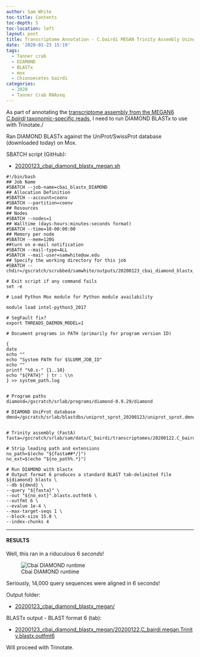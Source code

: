 ```yaml
---
author: Sam White
toc-title: Contents
toc-depth: 5
toc-location: left
layout: post
title: Transcriptome Annotation - C.bairdi MEGAN Trinity Assembly Using DIAMOND BLASTx on Mox
date: '2020-01-23 15:19'
tags:
  - Tanner crab
  - DIAMOND
  - BLASTx
  - mox
  - Chionoecetes bairdi
categories:
  - 2020
  - Tanner Crab RNAseq
---
```

As part of annotating the [transcriptome assembly from the MEGAN6 _C.bairdi_ taxonomic-specific reads](https://robertslab.github.io/sams-notebook/posts/2020/2020-01-22-Transcriptome-Assembly---C.bairdi-with-MEGAN6-Taxonomy-specific-Reads-with-Trinity-on-Mox/), I need to run DIAMOND BLASTx to use with Trinotate./

Ran DIAMOND BLASTx against the UniProt/SwissProt database (downloaded today) on Mox.

SBATCH script (GitHub):

- [20200123_cbai_diamond_blastx_megan.sh](https://github.com/RobertsLab/sams-notebook/blob/master/sbatch_scripts/20200123_cbai_diamond_blastx_megan.sh)

```shell
#!/bin/bash
## Job Name
#SBATCH --job-name=cbai_blastx_DIAMOND
## Allocation Definition
#SBATCH --account=coenv
#SBATCH --partition=coenv
## Resources
## Nodes
#SBATCH --nodes=1
## Walltime (days-hours:minutes:seconds format)
#SBATCH --time=10-00:00:00
## Memory per node
#SBATCH --mem=120G
##turn on e-mail notification
#SBATCH --mail-type=ALL
#SBATCH --mail-user=samwhite@uw.edu
## Specify the working directory for this job
#SBATCH --chdir=/gscratch/scrubbed/samwhite/outputs/20200123_cbai_diamond_blastx_megan

# Exit script if any command fails
set -e

# Load Python Mox module for Python module availability

module load intel-python3_2017

# SegFault fix?
export THREADS_DAEMON_MODEL=1

# Document programs in PATH (primarily for program version ID)

{
date
echo ""
echo "System PATH for $SLURM_JOB_ID"
echo ""
printf "%0.s-" {1..10}
echo "${PATH}" | tr : \\n
} >> system_path.log


# Program paths
diamond=/gscratch/srlab/programs/diamond-0.9.29/diamond

# DIAMOND UniProt database
dmnd=/gscratch/srlab/blastdbs/uniprot_sprot_20200123/uniprot_sprot.dmnd


# Trinity assembly (FastA)
fasta=/gscratch/srlab/sam/data/C_bairdi/transcriptomes/20200122.C_bairdi.megan.Trinity.fasta

# Strip leading path and extensions
no_path=$(echo "${fasta##*/}")
no_ext=$(echo "${no_path%.*}")

# Run DIAMOND with blastx
# Output format 6 produces a standard BLAST tab-delimited file
${diamond} blastx \
--db ${dmnd} \
--query "${fasta}" \
--out "${no_ext}".blastx.outfmt6 \
--outfmt 6 \
--evalue 1e-4 \
--max-target-seqs 1 \
--block-size 15.0 \
--index-chunks 4
```

---

#### RESULTS

Well, this ran in a riduculous 6 _seconds_!

![Cbai DIAMOND runtime](https://github.com/RobertsLab/sams-notebook/blob/master/images/screencaps/20200123_cbai_diamond_blastx_megan_runtime.png?raw=true)

Seriously, 14,000 query sequences were aligned in 6 seconds!

Output folder:

- [20200123_cbai_diamond_blastx_megan/](https://gannet.fish.washington.edu/Atumefaciens/20200123_cbai_diamond_blastx_megan/)

BLASTx output - BLAST format 6 (tab):

- [20200123_cbai_diamond_blastx_megan/20200122.C_bairdi.megan.Trinity.blastx.outfmt6](https://gannet.fish.washington.edu/Atumefaciens/20200123_cbai_diamond_blastx_megan/20200122.C_bairdi.megan.Trinity.blastx.outfmt6)

Will proceed with Trinotate.
